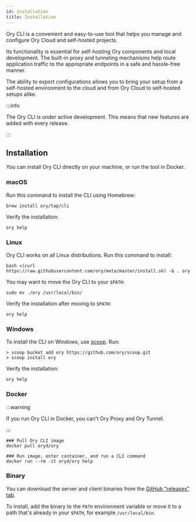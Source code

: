 ```yaml
---
id: installation
title: Installation
---
```


Ory CLI is a convenient and easy-to-use tool that helps you manage and configure Ory Cloud and self-hosted projects.

Its functionality is essential for self-hosting Ory components and local development. The built-in proxy and tunneling mechanisms
help route application traffic to the appropriate endpoints in a safe and hassle-free manner.

The ability to export configurations allows you to bring your setup from a self-hosted environment to the cloud and from Ory Cloud
to self-hosted setups alike.

:::info

The Ory CLI is under active development. This means that new features are added with every release.

:::

## Installation

You can install Ory CLI directly on your machine, or run the tool in Docker.

### macOS

Run this command to install the CLI using Homebrew:

```shell
brew install ory/tap/cli
```

Verify the installation:

```shell
ory help
```

### Linux

Ory CLI works on all Linux distributions. Run this command to install:

```shell
bash <(curl https://raw.githubusercontent.com/ory/meta/master/install.sh) -b . ory
```

You may want to move the Ory CLI to your `$PATH`:

```shell
sudo mv ./ory /usr/local/bin/
```

Verify the installation after moving to `$PATH`:

```shell
ory help
```

### Windows

To install the CLI on Windows, use [scoop](https://scoop.sh). Run:

```shell
> scoop bucket add ory https://github.com/ory/scoop.git
> scoop install ory
```

Verify the installation:

```shell
ory help
```

### Docker

:::warning

If you run Ory CLI in Docker, you can't Ory Proxy and Ory Tunnel.

:::

```shell
### Pull Ory CLI image
docker pull oryd/ory

### Run image, enter container, and run a CLI command
docker run --rm -it oryd/ory help
```

### Binary

You can download the server and client binaries from the [GitHub "releases" tab](https://github.com/ory/cli/releases).

To install, add the binary to the `PATH` environment variable or move it to a path that's already in your `$PATH`, for example
`/usr/local/bin`.
